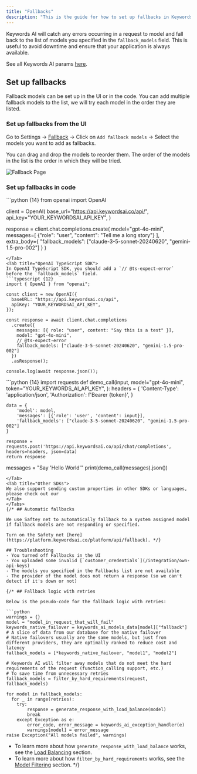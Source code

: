```yaml
---
title: "Fallbacks"
description: "This is the guide for how to set up fallbacks in Keywords AI"
---
```


Keywords AI will catch any errors occurring in a request to model and fall back to the list of models you specified in the `fallback_models` field. This is useful to avoid downtime and ensure that your application is always available.

See all Keywords AI params [here](/api-endpoints/proxy-endpoints/chat-completions#keywords-ai-parameters).

## Set up fallbacks
Fallback models can be set up in the UI or in the code. You can add multiple fallback models to the list, we will try each model in the order they are listed.
### Set up fallbacks from the UI
Go to Settings -> [Fallback](https://platform.keywordsai.co/platform/api/fallback) -> Click on `Add fallback models` -> Select the models you want to add as fallbacks.

You can drag and drop the models to reorder them. The order of the models in the list is the order in which they will be tried.
<Frame>
<img src="https://keywordsai-static.s3.us-east-1.amazonaws.com/docs/llm-proxy/fallback.png" alt="Fallback Page"/>
</Frame>

### Set up fallbacks in code
<Tabs>
<Tab title="OpenAI Python SDK">
```python {14}
from openai import OpenAI

client = OpenAI(
    base_url="https://api.keywordsai.co/api/",
    api_key="YOUR_KEYWORDSAI_API_KEY",
)

response = client.chat.completions.create(
    model="gpt-4o-mini",
    messages=[
        {"role": "user", "content": "Tell me a long story"}
    ],
    extra_body={
        "fallback_models": ["claude-3-5-sonnet-20240620", "gemini-1.5-pro-002"]
    }
)
```
</Tab>
<Tab title="OpenAI TypeScript SDK">
In OpenAI TypeScript SDK, you should add a `// @ts-expect-error` before the `fallback_models` field.
```typescript {12}
import { OpenAI } from "openai";

const client = new OpenAI({
  baseURL: "https://api.keywordsai.co/api",
  apiKey: "YOUR_KEYWORDSAI_API_KEY",
});

const response = await client.chat.completions
  .create({
    messages: [{ role: "user", content: "Say this is a test" }],
    model: "gpt-4o-mini",
    // @ts-expect-error
    fallback_models: ["claude-3-5-sonnet-20240620", "gemini-1.5-pro-002"]
  })
  .asResponse();

console.log(await response.json());
```
</Tab>
<Tab title="Standard API">
```python {14}
import requests
def demo_call(input, 
              model="gpt-4o-mini",
              token="YOUR_KEYWORDS_AI_API_KEY",
              ):
    headers = {
        'Content-Type': 'application/json',
        'Authorization': f'Bearer {token}',
    }

    data = {
        'model': model,
        'messages': [{'role': 'user', 'content': input}],
        'fallback_models': ["claude-3-5-sonnet-20240620", "gemini-1.5-pro-002"]
    }

    response = requests.post('https://api.keywordsai.co/api/chat/completions', headers=headers, json=data)
    return response

messages = "Say 'Hello World'"
print(demo_call(messages).json())
```
</Tab>
<Tab title="Other SDKs">
We also support sending custom properties in other SDKs or languages, please check out our 
</Tab>
</Tabs>
{/* ## Automatic fallbacks

We use Saftey net to automatically fallback to a system assigned model if fallback models are not responding or specified.

Turn on the Safety net [here](https://platform.keywordsai.co/platform/api/fallback). */}

## Troubleshooting
- You turned off Fallbacks in the UI
- You uploaded some invalid [`customer_credentials`](/integration/own-api-keys)
- The models you specified in the Fallbacks list are not available
- The provider of the model does not return a response (so we can't detect if it's down or not)

{/* ## Fallback logic with retries

Below is the pseudo-code for the fallback logic with retries:

```python
warnings = {}
model = "model_in_request_that_will_fail"
keywords_native_failover = keywords_ai_models_data[model]["fallback"] # A slice of data from our database for the native failover
# Native failovers usually are the same models, but just from different providers, they are optimally ranked to reduce cost and latency
fallback_models = [*keywords_native_failover, "model1", "model2"]

# Keywords AI will filter away models that do not meet the hard requirements of the request (function_calling support, etc.)
# To save time from unnecessary retries
fallback_models = filter_by_hard_requirements(request, fallback_models)

for model in fallback_models:
  for _ in range(retries):
    try:
        response = generate_response_with_load_balance(model)
        break
    except Exception as e:
        error_code, error_message = keywords_ai_exception_handler(e)
        warnings[model] = error_message
raise Exception("All models failed", warnings)
```

- To learn more about how `generate_response_with_load_balance` works, see the [Load Balancing](/platform-features/load-balancing) section.
- To learn more about how `filter_by_hard_requirements` works, see the [Model Filtering](/platform-features/model-filtering) section. */}